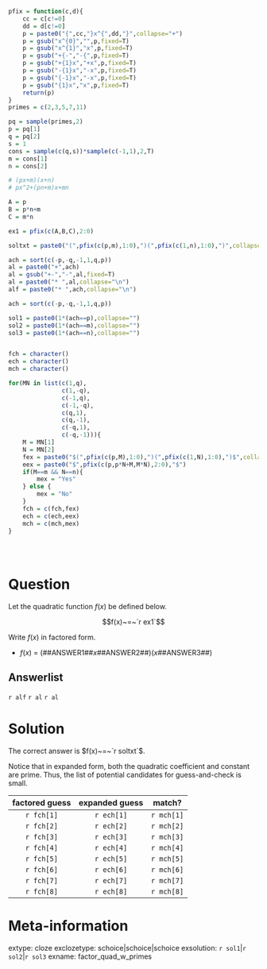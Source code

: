 ```r
pfix = function(c,d){
    cc = c[c!=0]
    dd = d[c!=0]
    p = paste0("{",cc,"}x^{",dd,"}",collapse="+")
    p = gsub("x^{0}","",p,fixed=T)
    p = gsub("x^{1}","x",p,fixed=T)
    p = gsub("+{-","-{",p,fixed=T)
    p = gsub("+{1}x","+x",p,fixed=T)
    p = gsub("-{1}x","-x",p,fixed=T)
    p = gsub("{-1}x","-x",p,fixed=T)
    p = gsub("{1}x","x",p,fixed=T)
    return(p)
}
primes = c(2,3,5,7,11)

pq = sample(primes,2)
p = pq[1]
q = pq[2]
s = 1
cons = sample(c(q,s))*sample(c(-1,1),2,T)
m = cons[1]
n = cons[2]

# (px+m)(x+n)
# px^2+(pn+m)x+mn

A = p
B = p*n+m
C = m*n

ex1 = pfix(c(A,B,C),2:0)

soltxt = paste0("(",pfix(c(p,m),1:0),")(",pfix(c(1,n),1:0),")",collapse="")

ach = sort(c(-p,-q,-1,1,q,p))
al = paste0("+",ach)
al = gsub("+-","-",al,fixed=T)
al = paste0("* ",al,collapse="\n")
alf = paste0("* ",ach,collapse="\n")

ach = sort(c(-p,-q,-1,1,q,p))

sol1 = paste0(1*(ach==p),collapse="")
sol2 = paste0(1*(ach==m),collapse="")
sol3 = paste0(1*(ach==n),collapse="")


fch = character()
ech = character()
mch = character()

for(MN in list(c(1,q),
               c(1,-q),
               c(-1,q),
               c(-1,-q),
               c(q,1),
               c(q,-1),
               c(-q,1),
               c(-q,-1))){
    M = MN[1]
    N = MN[2]
    fex = paste0("$(",pfix(c(p,M),1:0),")(",pfix(c(1,N),1:0),")$",collapse="")
    eex = paste0("$",pfix(c(p,p*N+M,M*N),2:0),"$")
    if(M==m && N==n){
        mex = "Yes"
    } else {
        mex = "No"
    }
    fch = c(fch,fex)
    ech = c(ech,eex)
    mch = c(mch,mex)
}

    
    
```

Question
========

Let the quadratic function $f(x)$ be defined below.

$$f(x)~=~`r ex1`$$

Write $f(x)$ in factored form.

* $f(x)~=~($##ANSWER1##$x$##ANSWER2##$)(x$##ANSWER3##$)$


Answerlist
--------

`r alf`
`r al`
`r al`


Solution
========

The correct answer is $f(x)~=~`r soltxt`$.

Notice that in expanded form, both the quadratic coefficient and constant are prime. Thus, the list of potential candidates for guess-and-check is small.

| factored guess | expanded guess | match? |
|:---:|:---:|:---:|
| `r fch[1]` | `r ech[1]` | `r mch[1]` |
| `r fch[2]` | `r ech[2]` | `r mch[2]` |
| `r fch[3]` | `r ech[3]` | `r mch[3]` |
| `r fch[4]` | `r ech[4]` | `r mch[4]` |
| `r fch[5]` | `r ech[5]` | `r mch[5]` |
| `r fch[6]` | `r ech[6]` | `r mch[6]` |
| `r fch[7]` | `r ech[7]` | `r mch[7]` |
| `r fch[8]` | `r ech[8]` | `r mch[8]` |



Meta-information
============
extype: cloze
exclozetype: schoice|schoice|schoice
exsolution: `r sol1`|`r sol2`|`r sol3`
exname: factor_quad_w_primes
